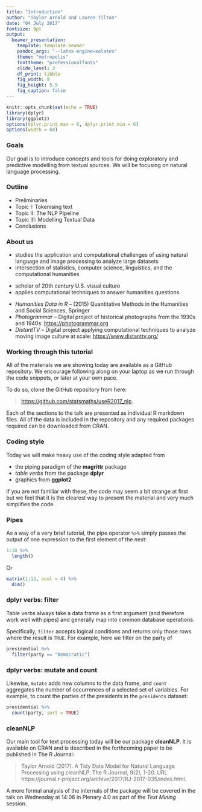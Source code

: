 ```yaml
---
title: "Introduction"
author: "Taylor Arnold and Lauren Tilton"
date: "04 July 2017"
fontsize: 9pt
output:
  beamer_presentation:
    template: template.beamer
    pandoc_args: "--latex-engine=xelatex"
    theme: "metropolis"
    fonttheme: "professionalfonts"
    slide_level: 3
    df_print: tibble
    fig_width: 9
    fig_height: 5.5
    fig_caption: false
---
```


```r
knitr::opts_chunk$set(echo = TRUE)
library(dplyr)
library(ggplot2)
options(dplyr.print_max = 6, dplyr.print_min = 6)
options(width = 68)
```

### Goals

Our goal is to introduce concepts and tools for doing exploratory
and predictive modelling from textual sources. We will be focusing
on natural language processing.

### Outline

- Preliminaries
- Topic I: Tokenising text
- Topic II: The NLP Pipeline
- Topic III: Modelling Textual Data
- Conclusions

### About us

**\myorange{Taylor Arnold}**

- studies the application and computational challenges of using
natural language and image processing to analyze large datasets
- intersection of statistics, computer science, linguistics, and the
computational humanities

**\myorange{Lauren Tilton}**

- scholar of 20th century U.S. visual culture
- applies computational techniques to answer humanities questions

**\myorange{Joint Work}**

- *Humanities Data in R* -- (2015) Quantitative Methods in the Humanities and
Social Sciences, Springer
- *Photogrammar* -- Digital project of historical photographs from the 1930s and 1940s:
[https://photogrammar.org](https://photogrammar.org)
- *DistantTV* -- Digital project applying computational techniques to analyze moving
image culture at scale: [https://www.distanttv.org/](https://www.distanttv.org/)

### Working through this tutorial

All of the materials we are showing today are available
as a GitHub repository. We encourage following along on
your laptop as we run through the code snippets, or later
at your own pace.

To do so, clone the GitHub repository from here:

> [https://github.com/statsmaths/useR2017_nlp](https://github.com/statsmaths/useR2017_nlp).

Each of the sections to the talk are presented as individual
R markdown files. All of the data is included in the repository
and any required packages required can be downloaded from CRAN.

### Coding style

Today we will make heavy use of the coding style adapted
from

- the piping paradigm of the  **magrittr** package
- *table verbs* from the package **dplyr**
- graphics from **ggplot2**

If you are not familiar with these, the code may seem a bit
strange at first but we feel that it is the clearest way to
present the material and very much simplifies the code.

### Pipes

As a way of a very brief tutorial, the pipe operator `%>%` simply passes
the output of one expression to the first element of the next:

```r
1:10 %>%
  length()
```

Or

```r
matrix(1:12, ncol = 4) %>%
  dim()
```

### dplyr verbs: filter

Table verbs always take a data frame as a first argument (and therefore
work well with pipes) and generally map into common database operations.

Specifically, `filter` accepts logical conditions and returns only those
rows where the result is `TRUE`. For example, here we filter on the party
of

```r
presidential %>%
  filter(party == "Democratic")
```

### dplyr verbs: mutate and count

Likewise, `mutate` adds new columns to the data
frame, and `count` aggregates the number of occurrences of a selected
set of variables. For example, to count the parties of the presidents
in the `presidents` dataset:

```r
presidential %>%
  count(party, sort = TRUE)
```

### cleanNLP

Our main tool for text processing today will be our package
**cleanNLP**. It is available on CRAN and is described in the
forthcoming paper to be published in The R Journal:

>  Taylor Arnold (2017). A Tidy Data Model for Natural Language
>  Processing using cleanNLP. The R Journal, 9(2), 1-20. URL
>  https://journal.r-project.org/archive/2017/RJ-2017-035/index.html.

A more formal analysis of the internals of the package will be
covered in the talk on Wednesday at 14:06 in Plenary 4.0 as
part of the *Text Mining* session.



